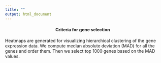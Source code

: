 ```yaml
---
title: ""
output: html_document
---
```


<center> <h4>
Criteria for gene selection</h4> </center>

Heatmaps are generated for visualizing hierarchical clustering of the gene expression data. We compute median absolute deviation (MAD) for all the genes and order them. Then we select top 1000 genes based on the MAD values.
